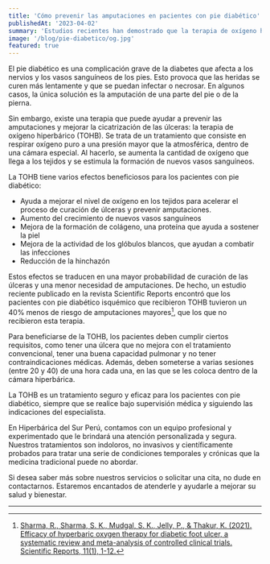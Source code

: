 ```yaml
---
title: 'Cómo prevenir las amputaciones en pacientes con pie diabético'
publishedAt: '2023-04-02'
summary: 'Estudios recientes han demostrado que la terapia de oxígeno hiperbárico (TOHB) puede disminuir el riesgo de amputaciones mayores en pacientes con pie diabético isquémico.'
image: '/blog/pie-diabetico/og.jpg'
featured: true
---
```


El pie diabético es una complicación grave de la diabetes que afecta a los nervios y los vasos sanguíneos de los pies. Esto provoca que las heridas se curen más lentamente y que se puedan infectar o necrosar. En algunos casos, la única solución es la amputación de una parte del pie o de la pierna.

Sin embargo, existe una terapia que puede ayudar a prevenir las amputaciones y mejorar la cicatrización de las úlceras: la terapia de oxígeno hiperbárico (TOHB). Se trata de un tratamiento que consiste en respirar oxígeno puro a una presión mayor que la atmosférica, dentro de una cámara especial. Al hacerlo, se aumenta la cantidad de oxígeno que llega a los tejidos y se estimula la formación de nuevos vasos sanguíneos.

La TOHB tiene varios efectos beneficiosos para los pacientes con pie diabético:

- Ayuda a mejorar el nivel de oxígeno en los tejidos para acelerar el proceso de curación de úlceras y prevenir amputaciones.
- Aumento del crecimiento de nuevos vasos sanguíneos
- Mejora de la formación de colágeno, una proteína que ayuda a sostener la piel
- Mejora de la actividad de los glóbulos blancos, que ayudan a combatir las infecciones
- Reducción de la hinchazón

Estos efectos se traducen en una mayor probabilidad de curación de las úlceras y una menor necesidad de amputaciones. De hecho, un estudio reciente publicado en la revista Scientific Reports encontró que los pacientes con pie diabético isquémico que recibieron TOHB tuvieron un 40% menos de riesgo de amputaciones mayores[^1], que los que no recibieron esta terapia.

Para beneficiarse de la TOHB, los pacientes deben cumplir ciertos requisitos, como tener una úlcera que no mejora con el tratamiento convencional, tener una buena capacidad pulmonar y no tener contraindicaciones médicas. Además, deben someterse a varias sesiones (entre 20 y 40) de una hora cada una, en las que se les coloca dentro de la cámara hiperbárica.

La TOHB es un tratamiento seguro y eficaz para los pacientes con pie diabético, siempre que se realice bajo supervisión médica y siguiendo las indicaciones del especialista.

En Hiperbárica del Sur Perú, contamos con un equipo profesional y experimentado que le brindará una atención personalizada y segura. Nuestros tratamientos son indoloros, no invasivos y científicamente probados para tratar una serie de condiciones temporales y crónicas que la medicina tradicional puede no abordar.

Si desea saber más sobre nuestros servicios o solicitar una cita, no dude en contactarnos. Estaremos encantados de atenderle y ayudarle a mejorar su salud y bienestar.

---

[^1]: [Sharma, R., Sharma, S. K., Mudgal, S. K., Jelly, P., & Thakur, K. (2021). Efficacy of hyperbaric oxygen therapy for diabetic foot ulcer, a systematic review and meta-analysis of controlled clinical trials. Scientific Reports, 11(1), 1-12.](https://doi.org/10.1038/s41598-021-81886-1)
